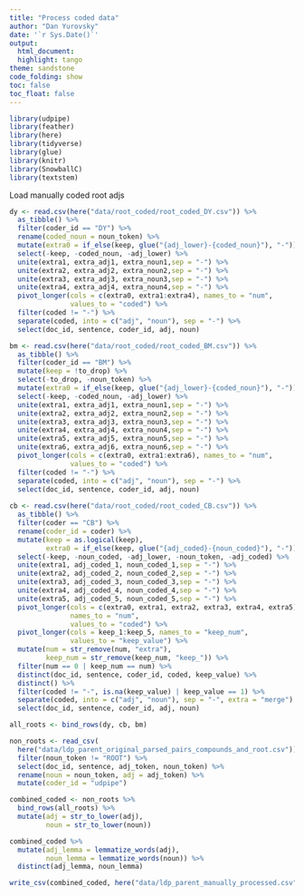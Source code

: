 ```yaml
---
title: "Process coded data"
author: "Dan Yurovsky"
date: '`r Sys.Date()`'
output:
  html_document:
  highlight: tango
theme: sandstone
code_folding: show
toc: false
toc_float: false
---
```

  
```r
library(udpipe)
library(feather)
library(here)
library(tidyverse)
library(glue)
library(knitr)
library(SnowballC)
library(textstem)
```

Load manually coded root adjs
```r
dy <- read.csv(here("data/root_coded/root_coded_DY.csv")) %>%
  as_tibble() %>%
  filter(coder_id == "DY") %>%
  rename(coded_noun = noun_token) %>%
  mutate(extra0 = if_else(keep, glue("{adj_lower}-{coded_noun}"), "-")) %>%
  select(-keep, -coded_noun, -adj_lower) %>%
  unite(extra1, extra_adj1, extra_noun1,sep = "-") %>%
  unite(extra2, extra_adj2, extra_noun2,sep = "-") %>%
  unite(extra3, extra_adj3, extra_noun3,sep = "-") %>%
  unite(extra4, extra_adj4, extra_noun4,sep = "-") %>%
  pivot_longer(cols = c(extra0, extra1:extra4), names_to = "num", 
               values_to = "coded") %>%
  filter(coded != "-") %>%
  separate(coded, into = c("adj", "noun"), sep = "-") %>%
  select(doc_id, sentence, coder_id, adj, noun)

bm <- read.csv(here("data/root_coded/root_coded_BM.csv")) %>%
  as_tibble() %>%
  filter(coder_id == "BM") %>%
  mutate(keep = !to_drop) %>%
  select(-to_drop, -noun_token) %>%
  mutate(extra0 = if_else(keep, glue("{adj_lower}-{coded_noun}"), "-")) %>%
  select(-keep, -coded_noun, -adj_lower) %>%
  unite(extra1, extra_adj1, extra_noun1,sep = "-") %>%
  unite(extra2, extra_adj2, extra_noun2,sep = "-") %>%
  unite(extra3, extra_adj3, extra_noun3,sep = "-") %>%
  unite(extra4, extra_adj4, extra_noun4,sep = "-") %>%
  unite(extra5, extra_adj5, extra_noun5,sep = "-") %>%
  unite(extra6, extra_adj6, extra_noun6,sep = "-") %>%
  pivot_longer(cols = c(extra0, extra1:extra6), names_to = "num", 
               values_to = "coded") %>%
  filter(coded != "-") %>%
  separate(coded, into = c("adj", "noun"), sep = "-") %>%
  select(doc_id, sentence, coder_id, adj, noun)
 
cb <- read.csv(here("data/root_coded/root_coded_CB.csv")) %>%
  as_tibble() %>%
  filter(coder == "CB") %>%
  rename(coder_id = coder) %>%
  mutate(keep = as.logical(keep),
         extra0 = if_else(keep, glue("{adj_coded}-{noun_coded}"), "-")) %>%
  select(-keep, -noun_coded, -adj_lower, -noun_token, -adj_coded) %>%
  unite(extra1, adj_coded_1, noun_coded_1,sep = "-") %>%
  unite(extra2, adj_coded_2, noun_coded_2,sep = "-") %>%
  unite(extra3, adj_coded_3, noun_coded_3,sep = "-") %>%
  unite(extra4, adj_coded_4, noun_coded_4,sep = "-") %>%
  unite(extra5, adj_coded_5, noun_coded_5,sep = "-") %>%
  pivot_longer(cols = c(extra0, extra1, extra2, extra3, extra4, extra5), 
               names_to = "num", 
               values_to = "coded") %>%
  pivot_longer(cols = keep_1:keep_5, names_to = "keep_num", 
               values_to = "keep_value") %>%
  mutate(num = str_remove(num, "extra"),
         keep_num = str_remove(keep_num, "keep_")) %>%
  filter(num == 0 | keep_num == num) %>%
  distinct(doc_id, sentence, coder_id, coded, keep_value) %>%
  distinct() %>%
  filter(coded != "-", is.na(keep_value) | keep_value == 1) %>%
  separate(coded, into = c("adj", "noun"), sep = "-", extra = "merge") %>%
  select(doc_id, sentence, coder_id, adj, noun)
```

```r
all_roots <- bind_rows(dy, cb, bm) 

non_roots <- read_csv(
  here("data/ldp_parent_original_parsed_pairs_compounds_and_root.csv")) %>%
  filter(noun_token != "ROOT") %>%
  select(doc_id, sentence, adj_token, noun_token) %>%
  rename(noun = noun_token, adj = adj_token) %>%
  mutate(coder_id = "udpipe")

combined_coded <- non_roots %>%
  bind_rows(all_roots) %>%
  mutate(adj = str_to_lower(adj),
         noun = str_to_lower(noun))

combined_coded %>%
  mutate(adj_lemma = lemmatize_words(adj),
         noun_lemma = lemmatize_words(noun)) %>%
  distinct(adj_lemma, noun_lemma) 

write_csv(combined_coded, here("data/ldp_parent_manually_processed.csv"))
```
